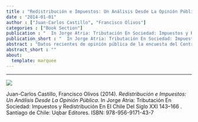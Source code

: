 ```yaml
---
title : "Redistribución e Impuestos: Un Análisis Desde La Opinión Pública"
date : "2014-01-01"
author : ["Juan-Carlos Castillo", "Francisco Olivos"]
categories : ["Book Section"]
publication : "  In Jorge Atria: Tributación En Sociedad: Impuestos y Redistribución En El Chile Del Siglo XXI 143--166 . Santiago de Chile: Uqbar Editores. ISBN: 978-956-9171-43-7"
publication_short : "  In Jorge Atria: Tributación En Sociedad: Impuestos y Redistribución En El Chile Del Siglo XXI 143--166 . Santiago de Chile: Uqbar Editores. ISBN: 978-956-9171-43-7"
abstract : "Datos recientes de opinión pública de la encuesta del Centro de Estudios Públicos ( CEP ) de octubre-septiembre 2013 señalan que un 63% de la pobla- ción nacional estaría a favor de una reforma tributaria, mientras en junio de 2014 este porcentaje cae a un 40% (Plaza Pública – CADEM ). Más allá de anali- zar las diferencias en los promedios de aprobación, el objetivo de este artículo es explorar qué variables individuales y contextuales se asocian a una mayor o menor aprobación de mayores impuestos, y también a la percepción de la pro- porción de impuestos que pagan los más ricos. En este contexto existen escasos antecedentes a nivel nacional, salvo por la evidencia que las preferencias hacia la redistribución vía impuestos están escasamente explicadas por la identificación con partidos políticos, pero sí mediante la identificación ideológica con el eje izquierda-derecha (Castillo, Madero-Cabib, & Salamovich, 2013). Un primer paso para avanzar en el análisis desde la perspectiva de la justicia distributiva en las actitudes hacia los impuestos, consiste en la distinción analítica entre los conceptos de (des)igualdad y justicia. Desde el discurso público ambos términos se utilizan muchas veces como equivalentes, lo cual lleva a asumir que la desigualdad es necesariamente injusta. Tal asociación entre igualdad y justicia es clave en la filosofía política, que se aboca a la discusión normativa respecto de los principios que deberían operar en una sociedad para que la distribución resultante pueda ser calificada como justa. Ya que la igualdad absoluta no se asume como principio de justicia, sino una igualdad proporcional o relativa, la pregunta que se abre es sobre qué tipo de desigualdad puede ser considerada justa (Krebs, 2000). De la misma manera, la aproximación empírica a la justicia distributiva no asume que para las personas igualdad y justicia son lo mismo, sino que justamente se trata de preguntar a las personas qué es lo que piensan de la igualdad, cuánta desigualdad perciben en la sociedad y qué nivel de igualdad/desigualdad es considerada justa. Desde esta perspectiva, en el presente trabajo se analizarán una serie de indicadores de opinión pública en el tema particular de impuestos y redistribución en Chile, y también en comparación internacional. Para ello, se utilizarán datos de la encuesta del International Social Survey Programme 2009, que es el estudio comparativo internacional más especializado en temas de opiniones respecto a la desigualdad económica. Además, para el caso chileno se pondrá el foco en la comparación con la versión anterior de esta encuesta –el año 1999–, con el objetivo de analizar el cambio en percepciones y creencias en un lapso de diez años."
abstract_short : ""
about:
  template: marquee
---
```

---
![](https://images-na.ssl-images-amazon.com/images/I/51wuuYWFMbL._SX345_BO1,204,203,200_.jpg)


::: {.callout-note title="How to cite this work"}

Juan-Carlos Castillo, Francisco Olivos (2014). *Redistribución e Impuestos: Un Análisis Desde La Opinión Pública*.   In Jorge Atria: Tributación En Sociedad: Impuestos y Redistribución En El Chile Del Siglo XXI 143--166 . Santiago de Chile: Uqbar Editores. ISBN: 978-956-9171-43-7

:::

